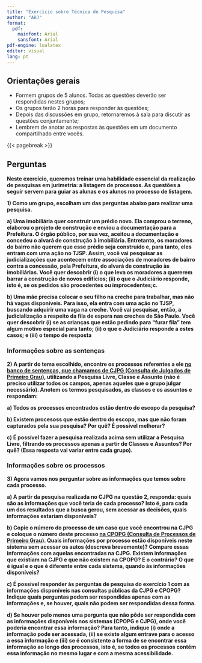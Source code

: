 ```yaml
---
title: "Exercício sobre Técnica de Pesquisa"
author: "ABJ"
format: 
  pdf:
    mainfont: Arial
    sansfont: Arial
pdf-engine: lualatex
editor: visual
lang: pt
---
```


## Orientações gerais

-   Formem grupos de 5 alunos. Todas as questões deverão ser respondidas nestes grupos;
-   Os grupos terão 2 horas para responder às questões;
-   Depois das discussões em grupo, retornaremos à sala para discutir as questões conjuntamente;
-   Lembrem de anotar as respostas às questões em um documento compartilhado entre vocês.

{{< pagebreak >}}

## Perguntas

**Neste exercício, queremos treinar uma habilidade essencial da realização de pesquisas em jurimetria: a listagem de processos. As questões a seguir servem para guiar as alunas e os alunos no processo de listagem.**

**1) Como um grupo, escolham um das perguntas abaixo para realizar uma pesquisa.**

**a) Uma imobiliária quer construir um prédio novo. Ela comprou o terreno, elaborou o projeto de construção e enviou a documentação para a Prefeitura. O órgão público, por sua vez, aceitou a documentação e concedeu o alvará de construção à imobiliária. Entretanto, os moradores do bairro não querem que esse prédio seja construído e, para tanto, eles entram com uma ação no TJSP. Assim, vocẽ vai pesquisar as judicializações que acontecem entre associações de moradores de bairro contra a concessão, pela Prefeitura, do alvará de construção às imobiliárias. Vocẽ quer descobrir (i) o que leva os moradores a quererem barrar a construção de novos edifícios; (ii) o que o Judiciário responde, isto é, se os pedidos são procedentes ou improcedentes;c.**

**b) Uma mãe precisa colocar o seu filho na creche para trabalhar, mas não há vagas disponíveis. Para isso, ela entra com uma ação no TJSP, buscando adquirir uma vaga na creche. Você vai pesquisar, então, a judicialização a respeito da fila de espera nas creches de São Paulo. Você quer descobrir (i) se as crianças que estão pedindo para "furar fila" tem algum motivo especial para tanto; (ii) o que o Judiciário responde a estes casos; e (iii) o tempo de resposta**

### Informações sobre as sentenças

**2) A partir do tema escolhido, encontre os processos referentes a ele [no banco de sentenças, que chamamos de CJPG (Consulta de Julgados de Primeiro Grau)](https://esaj.tjsp.jus.br/cjpg/), utilizando a Pesquisa Livre, Classe e Assunto (não é preciso utilizar todos os campos, apenas aqueles que o grupo julgar necessário). Anotem os termos pesquisados, as classes e os assuntos e respondam:**

**a) Todos os processos encontrados estão dentro do escopo da pesquisa?**

**b) Existem procesoss que estão dentro do escopo, mas que não foram capturados pela sua pesquisa? Por quê? É possível melhorar?**

**c) É possível fazer a pesquisa realizada acima sem utilizar a Pesquisa Livre, filtrando os processos apenas a partir de Classes e Assuntos? Por quê? (Essa resposta vai variar entre cada grupo).**

### Informações sobre os processos

**3) Agora vamos nos perguntar sobre as informações que temos sobre cada processo.**

**a) A partir da pesquisa realizada no CJPG na questão 2, responda: quais são as informações que você teria de cada processo? Isto é, para cada um dos resultados que a busca gerou, sem acessar as decisões, quais informações estariam disponíveis?**

**b) Copie o número do processo de um caso que você encontrou na CJPG e coloque o número deste processo [na CPOPG (Consulta de Processos de Primeiro Grau)](https://esaj.tjsp.jus.br/cpopg/open.do). Quais informações por processo estão disponíveis neste sistema sem acessar os autos (descreva brevemente)? Compare essas informações com aquelas encontradas na CJPG. Existem informações que existiam na CJPG e que não existem na CPOPG? E o contrário? O que é igual e o que é diferente entre cada sistema, quando às informações disponíveis?**

**c) É possível responder às perguntas de pesquisa do exercício 1 com as informações disponíveis nas consultas públicas da CJPG e CPOPG? Indique quais perguntas podem ser respondidas apenas com as informações e, se houver, quais não podem ser respondidas dessa forma.**

**d) Se houver pelo menos uma pergunta que não pôde ser respondida com as informações disponíveis nos sistemas (CPOPG e CJPG), onde você poderia encontrar essa informação? Para tanto, indique (i) onde a informação pode ser acessada, (ii) se existe algum entrave para o acesso a essa informação e (iii) se é consistente a forma de se encontrar essa informação ao longo dos processos, isto é, se todos os processos contém essa informação no mesmo lugar e com a mesma acessibilidade.**


